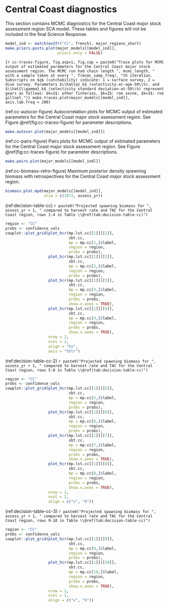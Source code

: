 # Central Coast diagnostics

This section contains MCMC diagnostics for the Central Coast major stock assessment region SCA model.
These tables and figures will not be included in the final Science Response.

```r
model_ind <- match(en2fr("CC", french), major_regions_short)
make.priors.posts.plot(major_models[[model_ind]],
                       priors.only = FALSE)
```

```{r cc-traces-figure, fig.asp=1, fig.cap = paste0("Trace plots for MCMC output of estimated parameters for the Central Coast major stock assessment region. The MCMC run had chain length ", mcmc_length, " with a sample taken at every ", f(mcmc_samp_freq), "th iteration. Subscripts on $q$ (catchability) indicate: 1 = surface survey, 2 = dive survey. Parameters $\\hat{a}_k$ (selectivity-at-age-50\\%), and $\\hat{\\gamma}_k$ (selectivity standard deviation-at-50\\%) represent gears as follows: $k=1$: other fisheries, $k=2$: roe seine, $k=3$: roe gillnet.")}
make.traces.plot(major_models[[model_ind]],
                 axis.lab.freq = 200)
```

(ref:cc-autocor-figure) Autocorrelation plots for MCMC output of estimated parameters for the Central Coast major stock assessment region. See Figure \@ref(fig:cc-traces-figure) for parameter descriptions.
```r
make.autocor.plot(major_models[[model_ind]])
```

(ref:cc-pairs-figure) Pairs plots for MCMC output of estimated parameters for the Central Coast major stock assessment region. See Figure \@ref(fig:cc-traces-figure) for parameter descriptions.
```r
make.pairs.plot(major_models[[model_ind]])
```

(ref:cc-biomass-retro-figure) Maximum posterior density spawning biomass with retrospectives for the Central Coast major stock assessment region.
```r
biomass.plot.mpd(major_models[[model_ind]],
                 xlim = c(1972, assess_yr))
```

(ref:decision-table-cc) `r paste0("Projected spawning biomass for ", assess_yr + 1, " compared to harvest rate and TAC for the Central Coast region, rows 1-4 in Table \\@ref(tab:decision-table-cc)")`
```r
region <- "CC"
probs <- confidence_vals
cowplot::plot_grid(plot_hcr(mp.lst.cc[[1]][[1]],
                            sbt.cc,
                            mp = mp.cc[1,]$label,
                            region = region,
                            probs = probs),
                   plot_hcr(mp.lst.cc[[1]][[2]],
                            sbt.cc,
                            mp = mp.cc[2,]$label,
                            region = region,
                            probs = probs),
                   plot_hcr(mp.lst.cc[[1]][[3]],
                            sbt.cc,
                            mp = mp.cc[3,]$label,
                            region = region,
                            probs = probs,
                            show.x.axes = TRUE),
                   plot_hcr(mp.lst.cc[[1]][[4]],
                            sbt.cc,
                            mp = mp.cc[4,]$label,
                            region = region,
                            probs = probs,
                            show.x.axes = TRUE),
                   nrow = 2,
                   ncol = 2,
                   align = "hv",
                   axis = "tblr")
```

(ref:decision-table-cc-2) `r paste0("Projected spawning biomass for ", assess_yr + 1, " compared to harvest rate and TAC for the Central Coast region, rows 5-8 in Table \\@ref(tab:decision-table-cc)")`
```r
region <- "CC"
probs <- confidence_vals 
cowplot::plot_grid(plot_hcr(mp.lst.cc[[1]][[5]],
                            sbt.cc,
                            mp = mp.cc[5,]$label,
                            region = region,
                            probs = probs),
                   plot_hcr(mp.lst.cc[[1]][[6]],
                            sbt.cc,
                            mp = mp.cc[6,]$label,
                            region = region,
                            probs = probs),
                   plot_hcr(mp.lst.cc[[1]][[7]],
                            sbt.cc,
                            mp = mp.cc[7,]$label,
                            region = region,
                            probs = probs,
                            show.x.axes = TRUE),
                   plot_hcr(mp.lst.cc[[1]][[8]],
                            sbt.cc,
                            mp = mp.cc[8,]$label,
                            region = region,
                            probs = probs,
                            show.x.axes = TRUE),
                   nrow = 2,
                   ncol = 2,
                   align = c("v", "h"))
```

(ref:decision-table-cc-3) `r paste0("Projected spawning biomass for ", assess_yr + 1, " compared to harvest rate and TAC for the Central Coast region, rows 9-10 in Table \\@ref(tab:decision-table-cc)")`
```r
region <- "CC"
probs <- confidence_vals 
cowplot::plot_grid(plot_hcr(mp.lst.cc[[1]][[9]],
                            sbt.cc,
                            mp = mp.cc[9,]$label,
                            region = region,
                            probs = probs),
                   plot_hcr(mp.lst.cc[[1]][[10]],
                            sbt.cc,
                            mp = mp.cc[10,]$label,
                            region = region,
                            probs = probs,
                            show.x.axes = TRUE),
                   nrow = 2,
                   ncol = 1,
                   align = c("v", "h"))
```
